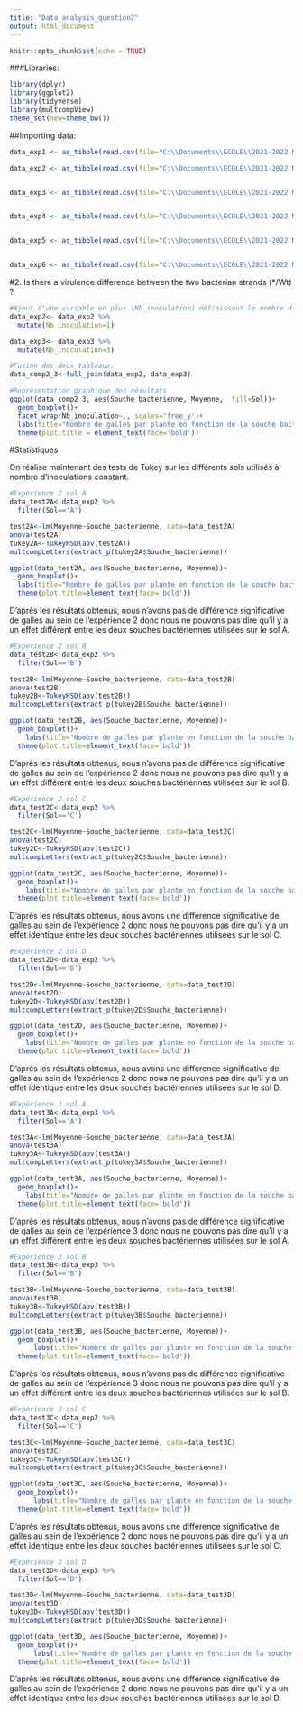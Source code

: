 ---
title: "Data_analysis_question2"
output: html_document
---

```{r setup, include=FALSE}
knitr::opts_chunk$set(echo = TRUE)
```
###Libraries:

```{r}
library(dplyr)
library(ggplot2)
library(tidyverse)
library(multcompView)
theme_set(new=theme_bw())
```
##Importing data:

```{r}
data_exp1 <- as_tibble(read.csv(file="C:\\Documents\\ECOLE\\2021-2022 Montpellier SupAgro\\D4 JRL-AT\\Projects\\Experiments\\resultat_exp1.csv", header = TRUE, sep=",", dec= '.', stringsAsFactors=TRUE))

data_exp2 <- as_tibble(read.csv(file="C:\\Documents\\ECOLE\\2021-2022 Montpellier SupAgro\\D4 JRL-AT\\Projects\\Experiments\\resultat_exp2.csv", header = TRUE, sep=",", dec= '.', stringsAsFactors=TRUE))


data_exp3 <- as_tibble(read.csv(file="C:\\Documents\\ECOLE\\2021-2022 Montpellier SupAgro\\D4 JRL-AT\\Projects\\Experiments\\resultat_exp3.csv", header = TRUE, sep=",", dec= '.', stringsAsFactors=TRUE))


data_exp4 <- as_tibble(read.csv(file="C:\\Documents\\ECOLE\\2021-2022 Montpellier SupAgro\\D4 JRL-AT\\Projects\\Experiments\\resultat_exp4.csv", header = TRUE, sep=",", dec= '.', stringsAsFactors=TRUE))


data_exp5 <- as_tibble(read.csv(file="C:\\Documents\\ECOLE\\2021-2022 Montpellier SupAgro\\D4 JRL-AT\\Projects\\Experiments\\resultat_exp5.csv", header = TRUE, sep=",", dec= '.', stringsAsFactors=TRUE))


data_exp6 <- as_tibble(read.csv(file="C:\\Documents\\ECOLE\\2021-2022 Montpellier SupAgro\\D4 JRL-AT\\Projects\\Experiments\\resultat_exp6.csv", header = TRUE, sep=",", dec= '.', stringsAsFactors=TRUE))
```




#2. Is there a virulence difference between the two bacterian strands (*/Wt) ?

```{r}
#Ajout d'une variable en plus (Nb_inoculation) définissant le nombre d'inoculations de bactéries et permettant ainsi de différencier les expériences 2 et 3.
data_exp2<- data_exp2 %>% 
  mutate(Nb_inoculation=1)

data_exp3<- data_exp3 %>% 
  mutate(Nb_inoculation=3)

#Fusion des deux tableaux.
data_comp2_3<-full_join(data_exp2, data_exp3)

#Représentation graphique des résultats
ggplot(data_comp2_3, aes(Souche_bacterienne, Moyenne,  fill=Sol))+
  geom_boxplot()+
  facet_wrap(Nb_inoculation~., scales='free_y')+
  labs(title="Nombre de galles par plante en fonction de la souche bactérienne utilisée \net du nombre d'inoculation bactérienne")+
  theme(plot.title = element_text(face='bold'))


```

#Statistiques

On réalise maintenant des tests de Tukey sur les différents sols utilisés à nombre d'inoculations constant. 

```{r}
#Expérience 2 sol A
data_test2A<-data_exp2 %>% 
  filter(Sol=='A')

test2A<-lm(Moyenne~Souche_bacterienne, data=data_test2A)
anova(test2A)
tukey2A<-TukeyHSD(aov(test2A))
multcompLetters(extract_p(tukey2A$Souche_bacterienne))

ggplot(data_test2A, aes(Souche_bacterienne, Moyenne))+
  geom_boxplot()+
  labs(title="Nombre de galles par plante en fonction de la souche bactérienne utilisée \n dans du sable non-autoclavé en une seule inocultation")+
  theme(plot.title=element_text(face='bold'))
```
D'après les résultats obtenus, nous n'avons pas de différence significative de galles au sein de l'expérience 2 donc nous ne pouvons pas dire qu'il y a un effet différent entre les deux souches bactériennes utilisées sur le sol A.

```{r}
#Expérience 2 sol B
data_test2B<-data_exp2 %>% 
  filter(Sol=='B')

test2B<-lm(Moyenne~Souche_bacterienne, data=data_test2B)
anova(test2B)
tukey2B<-TukeyHSD(aov(test2B))
multcompLetters(extract_p(tukey2B$Souche_bacterienne))

ggplot(data_test2B, aes(Souche_bacterienne, Moyenne))+
  geom_boxplot()+
    labs(title="Nombre de galles par plante en fonction de la souche bactérienne utilisée \n dans du sable et terreau non-autoclavé en une seule inocultation")+
  theme(plot.title=element_text(face='bold'))
```

D'après les résultats obtenus, nous n'avons pas de différence significative de galles au sein de l'expérience 2 donc nous ne pouvons pas dire qu'il y a un effet différent entre les deux souches bactériennes utilisées sur le sol B.

```{r}
#Expérience 2 sol C
data_test2C<-data_exp2 %>% 
  filter(Sol=='C')

test2C<-lm(Moyenne~Souche_bacterienne, data=data_test2C)
anova(test2C)
tukey2C<-TukeyHSD(aov(test2C))
multcompLetters(extract_p(tukey2C$Souche_bacterienne))

ggplot(data_test2C, aes(Souche_bacterienne, Moyenne))+
  geom_boxplot()+
    labs(title="Nombre de galles par plante en fonction de la souche bactérienne utilisée \n dans du sable autoclavé en une seule inocultation")+
  theme(plot.title=element_text(face='bold'))
```
D'après les résultats obtenus, nous avons une différence significative de galles au sein de l'expérience 2 donc nous ne pouvons pas dire qu'il y a un effet identique entre les deux souches bactériennes utilisées sur le sol C.

```{r}
#Expérience 2 sol D
data_test2D<-data_exp2 %>% 
  filter(Sol=='D')

test2D<-lm(Moyenne~Souche_bacterienne, data=data_test2D)
anova(test2D)
tukey2D<-TukeyHSD(aov(test2D))
multcompLetters(extract_p(tukey2D$Souche_bacterienne))

ggplot(data_test2D, aes(Souche_bacterienne, Moyenne))+
  geom_boxplot()+
    labs(title="Nombre de galles par plante en fonction de la souche bactérienne utilisée \n dans du sable et terreau autoclavé en une seule inocultation")+
  theme(plot.title=element_text(face='bold'))
```
D'après les résultats obtenus, nous avons une différence significative de galles au sein de l'expérience 2 donc nous ne pouvons pas dire qu'il y a un effet identique entre les deux souches bactériennes utilisées sur le sol D.



```{r}
#Expérience 3 sol A
data_test3A<-data_exp3 %>% 
  filter(Sol=='A')

test3A<-lm(Moyenne~Souche_bacterienne, data=data_test3A)
anova(test3A)
tukey3A<-TukeyHSD(aov(test3A))
multcompLetters(extract_p(tukey3A$Souche_bacterienne))

ggplot(data_test3A, aes(Souche_bacterienne, Moyenne))+
  geom_boxplot()+
    labs(title="Nombre de galles par plante en fonction de la souche bactérienne utilisée \n dans du sable non-autoclavé en trois inocultations")+
  theme(plot.title=element_text(face='bold'))
```
D'après les résultats obtenus, nous n'avons pas de différence significative de galles au sein de l'expérience 3 donc nous ne pouvons pas dire qu'il y a un effet différent entre les deux souches bactériennes utilisées sur le sol A.

```{r}
#Expérience 3 sol B
data_test3B<-data_exp3 %>% 
  filter(Sol=='B')

test3B<-lm(Moyenne~Souche_bacterienne, data=data_test3B)
anova(test3B)
tukey3B<-TukeyHSD(aov(test3B))
multcompLetters(extract_p(tukey3B$Souche_bacterienne))

ggplot(data_test3B, aes(Souche_bacterienne, Moyenne))+
  geom_boxplot()+
      labs(title="Nombre de galles par plante en fonction de la souche bactérienne utilisée \n dans du sable et terreau non-autoclavé en trois inocultations")+
  theme(plot.title=element_text(face='bold'))
```

D'après les résultats obtenus, nous n'avons pas de différence significative de galles au sein de l'expérience 3 donc nous ne pouvons pas dire qu'il y a un effet différent entre les deux souches bactériennes utilisées sur le sol B.

```{r}
#Expérience 3 sol C
data_test3C<-data_exp2 %>% 
  filter(Sol=='C')

test3C<-lm(Moyenne~Souche_bacterienne, data=data_test3C)
anova(test3C)
tukey3C<-TukeyHSD(aov(test3C))
multcompLetters(extract_p(tukey3C$Souche_bacterienne))

ggplot(data_test3C, aes(Souche_bacterienne, Moyenne))+
  geom_boxplot()+
      labs(title="Nombre de galles par plante en fonction de la souche bactérienne utilisée \n dans du sable autoclavé en trois inocultations")+
  theme(plot.title=element_text(face='bold'))
```
D'après les résultats obtenus, nous avons une différence significative de galles au sein de l'expérience 2 donc nous ne pouvons pas dire qu'il y a un effet identique entre les deux souches bactériennes utilisées sur le sol C.

```{r}
#Expérience 3 sol D
data_test3D<-data_exp3 %>% 
  filter(Sol=='D')

test3D<-lm(Moyenne~Souche_bacterienne, data=data_test3D)
anova(test3D)
tukey3D<-TukeyHSD(aov(test3D))
multcompLetters(extract_p(tukey3D$Souche_bacterienne))

ggplot(data_test3D, aes(Souche_bacterienne, Moyenne))+
  geom_boxplot()+
      labs(title="Nombre de galles par plante en fonction de la souche bactérienne utilisée \n dans du sable et terreau autoclavé en trois inocultations")+
  theme(plot.title=element_text(face='bold'))
```
D'après les résultats obtenus, nous avons une différence significative de galles au sein de l'expérience 2 donc nous ne pouvons pas dire qu'il y a un effet identique entre les deux souches bactériennes utilisées sur le sol D.


